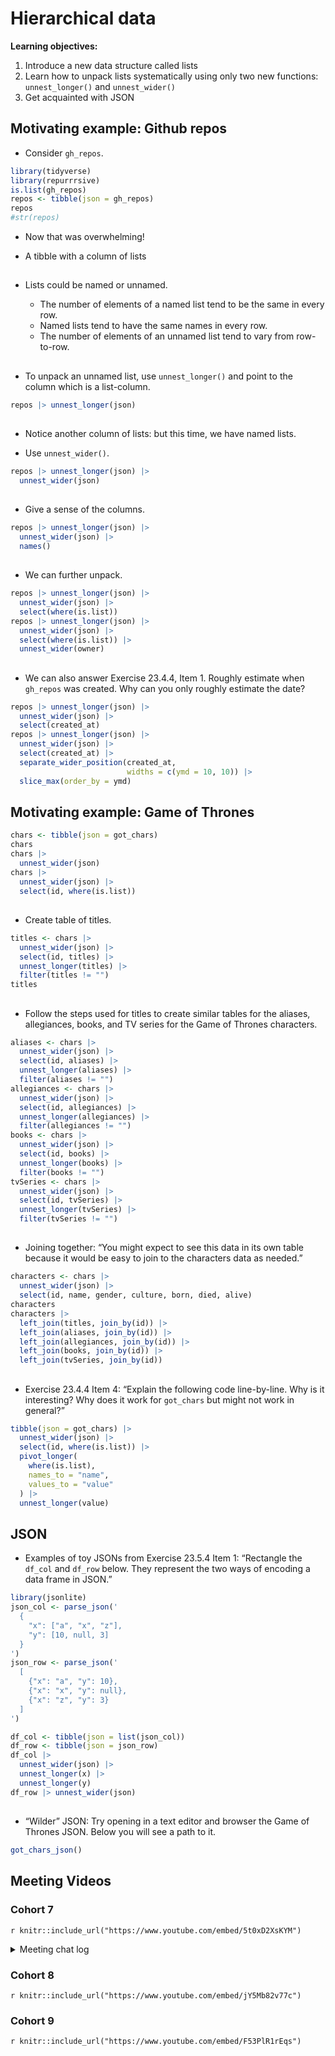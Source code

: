 # Hierarchical data

**Learning objectives:**

1. Introduce a new data structure called lists
2. Learn how to unpack lists systematically using only two new functions: `unnest_longer()` and `unnest_wider()`
3. Get acquainted with JSON

## Motivating example: Github repos

- Consider `gh_repos`. 

```r
library(tidyverse)
library(repurrrsive)
is.list(gh_repos)
repos <- tibble(json = gh_repos)
repos
#str(repos)
```

- Now that was overwhelming! 

- A tibble with a column of lists

##

- Lists could be named or unnamed. 

  - The number of elements of a named list tend to be the same in every row.  
  - Named lists tend to have the same names in every row. 
  - The number of elements of an unnamed list tend to vary from row-to-row.

## 

- To unpack an unnamed list, use `unnest_longer()` and point to the column which is a list-column.

```r
repos |> unnest_longer(json) 
```

##

- Notice another column of lists: but this time, we have named lists. 

- Use `unnest_wider()`.

```r
repos |> unnest_longer(json) |>
  unnest_wider(json)
```

##

- Give a sense of the columns.

```r
repos |> unnest_longer(json) |>
  unnest_wider(json) |>
  names()
```

##

- We can further unpack. 

```r
repos |> unnest_longer(json) |>
  unnest_wider(json) |>
  select(where(is.list))
repos |> unnest_longer(json) |>
  unnest_wider(json) |>
  select(where(is.list)) |>
  unnest_wider(owner)
```

##

- We can also answer Exercise 23.4.4, Item 1. Roughly estimate when `gh_repos` was created. Why can you only roughly estimate the date?

```r
repos |> unnest_longer(json) |>
  unnest_wider(json) |>
  select(created_at)
repos |> unnest_longer(json) |>
  unnest_wider(json) |>
  select(created_at) |>
  separate_wider_position(created_at, 
                          widths = c(ymd = 10, 10)) |>
  slice_max(order_by = ymd)
```

## Motivating example: Game of Thrones

```r
chars <- tibble(json = got_chars)
chars
chars |> 
  unnest_wider(json)
chars |> 
  unnest_wider(json) |> 
  select(id, where(is.list))
```

##

- Create table of titles. 

```r
titles <- chars |> 
  unnest_wider(json) |> 
  select(id, titles) |> 
  unnest_longer(titles) |> 
  filter(titles != "")
titles
```

##

- Follow the steps used for titles to create similar tables for the aliases, allegiances, books, and TV series for the Game of Thrones characters.

```r
aliases <- chars |> 
  unnest_wider(json) |> 
  select(id, aliases) |> 
  unnest_longer(aliases) |> 
  filter(aliases != "") 
allegiances <- chars |> 
  unnest_wider(json) |> 
  select(id, allegiances) |> 
  unnest_longer(allegiances) |> 
  filter(allegiances != "") 
books <- chars |> 
  unnest_wider(json) |> 
  select(id, books) |> 
  unnest_longer(books) |> 
  filter(books != "") 
tvSeries <- chars |> 
  unnest_wider(json) |> 
  select(id, tvSeries) |> 
  unnest_longer(tvSeries) |> 
  filter(tvSeries != "") 
```

##

- Joining together: "You might expect to see this data in its own table because it would be easy to join to the characters data as needed."

```r
characters <- chars |> 
  unnest_wider(json) |> 
  select(id, name, gender, culture, born, died, alive)
characters
characters |> 
  left_join(titles, join_by(id)) |>
  left_join(aliases, join_by(id)) |>
  left_join(allegiances, join_by(id)) |>
  left_join(books, join_by(id)) |>
  left_join(tvSeries, join_by(id))
```

##
-   Exercise 23.4.4 Item 4: "Explain the following code line-by-line. Why is it interesting? Why does it work for `got_chars` but might not work in general?"

```r
tibble(json = got_chars) |> 
  unnest_wider(json) |> 
  select(id, where(is.list)) |> 
  pivot_longer(
    where(is.list), 
    names_to = "name", 
    values_to = "value"
  ) |>  
  unnest_longer(value)
```

## JSON

- Examples of toy JSONs from Exercise 23.5.4 Item 1: "Rectangle the `df_col` and `df_row` below. They represent the two ways of encoding a data frame in JSON."

```r
library(jsonlite)
json_col <- parse_json('
  {
    "x": ["a", "x", "z"],
    "y": [10, null, 3]
  }
')
json_row <- parse_json('
  [
    {"x": "a", "y": 10},
    {"x": "x", "y": null},
    {"x": "z", "y": 3}
  ]
')

df_col <- tibble(json = list(json_col)) 
df_row <- tibble(json = json_row)
df_col |> 
  unnest_wider(json) |> 
  unnest_longer(x) |> 
  unnest_longer(y)
df_row |> unnest_wider(json)
``` 

##

- "Wilder" JSON: Try opening in a text editor and browser the Game of Thrones JSON. Below you will see a path to it. 

```r
got_chars_json()
```


## Meeting Videos

### Cohort 7

`r knitr::include_url("https://www.youtube.com/embed/5t0xD2XsKYM")`

<details>
  <summary> Meeting chat log </summary>
```
00:04:06	Oluwafemi Oyedele:	Hi Tim, Good Evening!!!
00:04:46	Tim Newby:	Good evening - I’m struggling with a new webcam so not sure if sound/video will be working for me tonight!
00:04:49	Oluwafemi Oyedele:	Let us wait a few minute for others to join!!!
00:05:08	Oluwafemi Oyedele:	No problem!!!
00:05:22	Oluwafemi Oyedele:	You can use the chat!!!
00:11:49	Oluwafemi Oyedele:	start
00:21:08	Oluwafemi Oyedele:	https://tidyr.tidyverse.org/reference/unnest_wider.html
00:21:21	Oluwafemi Oyedele:	https://tidyr.tidyverse.org/reference/unnest_longer.html
00:52:48	Oluwafemi Oyedele:	stop
```
</details>

### Cohort 8

`r knitr::include_url("https://www.youtube.com/embed/jY5Mb82v77c")`

### Cohort 9

`r knitr::include_url("https://www.youtube.com/embed/F53PlR1rEqs")`

